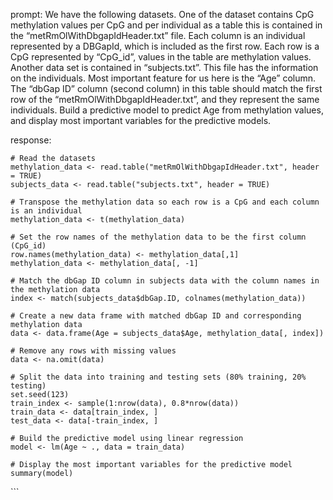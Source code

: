 prompt:
We have the following datasets. One of the dataset contains CpG methylation values per CpG and per individual as a table this is contained in the “metRmOlWithDbgapIdHeader.txt” file. Each column is an individual represented by a DBGapId, which is included as the first row. Each row is a CpG represented by "CpG_id", values in the table are methylation values. Another data set is contained in “subjects.txt”. This file has the information on the individuals. Most important feature for us here is the "Age" column. The "dbGap ID" column (second column) in this table should match the first row of the "metRmOlWithDbgapIdHeader.txt", and they represent the same individuals. Build a predictive model to predict Age from methylation values, and display most important variables for the predictive models. 

response:
```
# Read the datasets
methylation_data <- read.table("metRmOlWithDbgapIdHeader.txt", header = TRUE)
subjects_data <- read.table("subjects.txt", header = TRUE)

# Transpose the methylation data so each row is a CpG and each column is an individual
methylation_data <- t(methylation_data)

# Set the row names of the methylation data to be the first column (CpG_id)
row.names(methylation_data) <- methylation_data[,1]
methylation_data <- methylation_data[, -1]

# Match the dbGap ID column in subjects data with the column names in the methylation data
index <- match(subjects_data$dbGap.ID, colnames(methylation_data))

# Create a new data frame with matched dbGap ID and corresponding methylation data
data <- data.frame(Age = subjects_data$Age, methylation_data[, index])

# Remove any rows with missing values
data <- na.omit(data)

# Split the data into training and testing sets (80% training, 20% testing)
set.seed(123)
train_index <- sample(1:nrow(data), 0.8*nrow(data))
train_data <- data[train_index, ]
test_data <- data[-train_index, ]

# Build the predictive model using linear regression
model <- lm(Age ~ ., data = train_data)

# Display the most important variables for the predictive model
summary(model)
```
```
